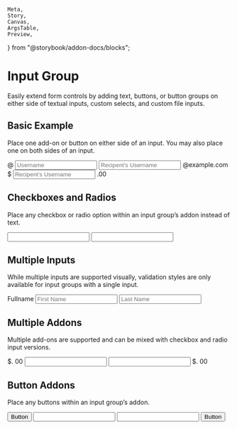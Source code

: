     Meta,
    Story,
    Canvas,
    ArgsTable,
    Preview,
} from "@storybook/addon-docs/blocks";


<Meta title="Forms/Input Group" />

# Input Group

<p className="sbdocs-desc">
    Easily extend form controls by adding text, buttons, or button groups on
    either side of textual inputs, custom selects, and custom file inputs.
</p>

## Basic Example

Place one add-on or button on either side of an input. You may also place one on both sides of an input.

<Preview withToolbar>
    <Story name="Basic Example">
        <InputGroup>
            <InputGroupAddon dir="prepend">
                <InputGroupText>@</InputGroupText>
            </InputGroupAddon>
            <Input
                type="text"
                id="username"
                name="username"
                placeholder="Username"
            />
        </InputGroup>
        <InputGroup>
            <Input
                type="text"
                id="recipent-username"
                name="recipent-username"
                placeholder="Recipent's Username"
            />
            <InputGroupAddon>
                <InputGroupText>@example.com</InputGroupText>
            </InputGroupAddon>
        </InputGroup>
        <InputGroup>
            <InputGroupAddon dir="prepend">
                <InputGroupText>$</InputGroupText>
            </InputGroupAddon>
            <Input
                type="text"
                id="recipent-username"
                name="recipent-username"
                placeholder="Recipent's Username"
            />
            <InputGroupAddon>
                <InputGroupText>.00</InputGroupText>
            </InputGroupAddon>
        </InputGroup>
    </Story>
</Preview>

## Checkboxes and Radios

Place any checkbox or radio option within an input group’s addon instead of text.

<Preview withToolbar>
    <Story name="Checkboxes and Radios">
        <InputGroup>
            <InputGroupAddon dir="prepend">
                <InputGroupText>
                    <Checkbox name="checkbox" id="checkbox" pl="15px" />
                </InputGroupText>
            </InputGroupAddon>
            <Input type="text" id="username" name="username" />
        </InputGroup>
        <InputGroup>
            <InputGroupAddon dir="prepend">
                <InputGroupText>
                    <Radio name="radio" id="radio" pl="15px" />
                </InputGroupText>
            </InputGroupAddon>
            <Input
                type="text"
                id="recipent-username"
                name="recipent-username"
            />
        </InputGroup>
    </Story>
</Preview>

## Multiple Inputs

While multiple inputs are supported visually, validation styles are only available for input groups with a single input.

<Preview withToolbar>
    <Story name="Multiple Inputs">
        <InputGroup>
            <InputGroupAddon dir="prepend">
                <InputGroupText>Fullname</InputGroupText>
            </InputGroupAddon>
            <Input
                type="text"
                id="f_name"
                name="f_name"
                placeholder="First Name"
            />
            <Input
                type="text"
                id="l_name"
                name="l_name"
                placeholder="Last Name"
            />
        </InputGroup>
    </Story>
</Preview>

## Multiple Addons

Multiple add-ons are supported and can be mixed with checkbox and radio input versions.

<Preview withToolbar>
    <Story name="Multiple Addons">
        <InputGroup>
            <InputGroupAddon dir="prepend">
                <InputGroupText>$.</InputGroupText>
                <InputGroupText>00</InputGroupText>
            </InputGroupAddon>
            <Input type="text" id="f_name" name="f_name" />
        </InputGroup>
        <InputGroup>
            <Input type="text" id="f_name" name="f_name" />
            <InputGroupAddon>
                <InputGroupText>$.</InputGroupText>
                <InputGroupText>00</InputGroupText>
            </InputGroupAddon>
        </InputGroup>
    </Story>
</Preview>

## Button Addons

Place any buttons within an input group’s addon.

<Preview withToolbar>
    <Story name="Button Addons">
        <InputGroup>
            <InputGroupAddon dir="prepend">
                <Button variant="outlined" color="light">
                    Button
                </Button>
            </InputGroupAddon>
            <Input type="text" id="f_name" name="f_name" />
        </InputGroup>
        <InputGroup>
            <Input type="text" id="f_name" name="f_name" />
            <InputGroupAddon>
                <Button variant="outlined" color="light">
                    Button
                </Button>
            </InputGroupAddon>
        </InputGroup>
    </Story>
</Preview>
